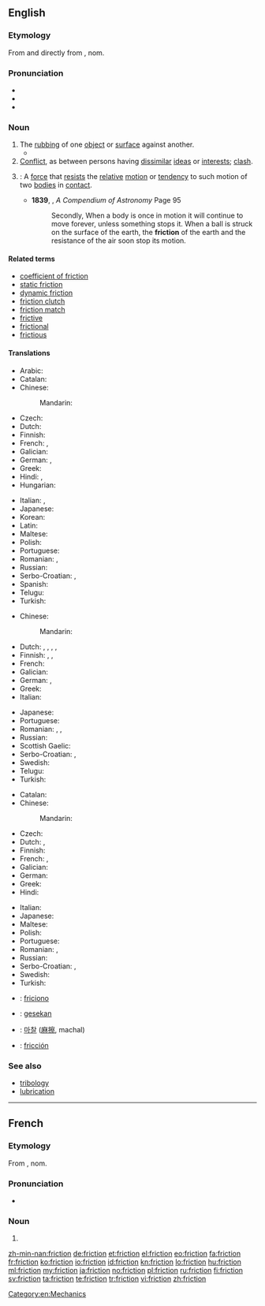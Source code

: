 ==English==

{{wikipedia|dab=friction (disambiguation)|friction}}

===Etymology===
From {{etyl|frm|en}} {{term|friction|lang=fr}} and directly from {{etyl|la|en}} {{term|frictionem|lang=la}}, nom. {{term|frictio||a rubbing, rubbing down|lang=la}}

===Pronunciation===
* {{IPA|/ˈfɹɪkʃən̩/}}
* {{audio|En-us-friction.ogg|Audio (US)}}
* {{rhymes|ɪkʃən}}

===Noun===
{{wikipedia|friction|friction (physical force)}}
{{en-noun|-}}

# The [[rubbing]] of one [[object]] or [[surface]] against another.
#* {{quote-magazine|year=2013|month=July-August|author={{w|Henry Petroski}}
|title=[http://www.americanscientist.org/issues/pub/2013/4/geothermal-energy Geothermal Energy]
|volume=101|issue=4|magazine={{w|American Scientist}}
|passage=Energy has seldom been found where we need it when we want it. Ancient nomads, wishing to ward off the evening chill and enjoy a meal around a campfire, had to collect wood and then spend time and effort coaxing the heat of '''friction''' out from between sticks to kindle a flame.}}
# [[conflict|Conflict]], as between persons having [[dissimilar]] [[ideas]] or [[interests]]; [[clash]].
# {{context|physics|lang=en}}: A [[force]] that [[resist]]s the [[relative]] [[motion]] or [[tendency]] to such motion of two [[bodies]] in [[contact]].
#* '''1839''', {{w|Denison Olmsted}}, ''A Compendium of Astronomy'' Page 95
#*: Secondly, When a body is once in motion it will continue to move forever, unless something stops it. When a ball is struck on the surface of the earth, the '''friction''' of the earth and the resistance of the air soon stop its motion.

====Related terms====
* [[coefficient of friction]]
* [[static friction]]
* [[dynamic friction]]
* [[friction clutch]]
* [[friction match]]
* [[frictive]]
* [[frictional]]
* [[frictious]]

====Translations====
{{trans-top|The rubbing of one object or surface against another}}
* Arabic: {{t|ar|احتكاك|f|tr=āḩtkāk|sc=Arab}}
* Catalan: {{t|ca|fricció|f}}
* Chinese:
*: Mandarin: {{t|cmn|摩擦|tr=mócā}}
* Czech: {{t|cs|tření|n}}
* Dutch: {{t|nl|wrijving|f}}
* Finnish: {{t|fi|hankaus}}
* French: {{t+|fr|frottement|m}}, {{t+|fr|friction|f}}
* Galician: {{t+|gl|fricción|f}}
* German: {{t+|de|Reibung|f}}, {{t+|de|Reibung|f}}
* Greek: {{t|el|τριβή|tr=triví|f}}
* Hindi: {{t+|hi|घर्षण|tr=gharSaN|sc=Deva}}, {{t|hi|रगड़|tr=ragad|sc=Deva}}
* Hungarian: {{t+|hu|súrlódás}}
{{trans-mid}}
* Italian: {{t|it|attrito|m}}, {{t+|it|frizione|f}}
* Japanese: {{t|ja|摩擦|tr=まさつ, masatsu}}
* Korean: {{t+|ko|마찰|tr=machal|sc=Kore}}
* Latin: {{t+|la|frictio|f}}
* Maltese: {{t|mt|frizzjoni|f}}
* Polish: {{t|pl|tarcie|n}}
* Portuguese: {{t+|pt|fricção|f}}
* Romanian: {{t+|ro|frecare|m}}, {{t+|ro|fricțiune|f}}
* Russian: {{t+|ru|трение|n|tr=trénije}}
* Serbo-Croatian: {{t|sh|trénje|n}}, {{t|sh|frìkcija|f}}
* Spanish: {{t+|es|fricción|f}}
* Telugu: {{t|te|ఘర్షణ|tr=gharshaNa}}
* Turkish: {{t+|tr|sürtünme}}
{{trans-bottom}}

{{trans-top|conflict}}
* Chinese:
*: Mandarin: {{t|cmn|摩擦|tr=mócā}}
* Dutch: {{t|nl|wrijving|f}}, {{t|nl|frictie|f}}, {{t|nl|onenigheid|f}}, {{t|nl|geschil|n}}, {{t|nl|conflict|n}}
* Finnish: {{t|fi|erimielisyys}}, {{t+|fi|konflikti}}, {{t+|fi|kitka}}
* French: {{t+|fr|désaccord|m}}
* Galician: {{t+|gl|fricción|f}}
* German: {{t|de|Reiberei|f}}, {{t|de|Friktion|f}}
* Greek: {{t|el|προστριβές|tr=prostrivés|f-p}}
* Italian: {{t|it|attrito|m}}
{{trans-mid}}
* Japanese: {{t|ja|不和|tr=ふわ, fuwa}}
* Portuguese: {{t+|pt|atrito|m}}
* Romanian: {{t+|ro|dezacord|n}}, {{t|ro|neînțelegere|f}}, {{t+|ro|divergență|f}}
* Russian: {{t+|ru|трения|tr=trénija|p}}
* Scottish Gaelic: {{t|gd|eas-aonta|m}}
* Serbo-Croatian: {{t|sh|trénje|n}}, {{t|sh|frìkcija|f}}
* Swedish: {{t+|sv|friktion|c}}
* Telugu: {{t|te|ఘర్షణ|tr=gharshaNa}}
* Turkish: {{t+|tr|sürtüşme}}
{{trans-bottom}}

{{trans-top|A force that resists the relative motion or tendency to such motion of two bodies in contact}}
* Catalan: {{t|ca|fricció|f}}
* Chinese:
*: Mandarin: {{t|cmn|摩擦|tr=mócā}}
* Czech: {{t|cs|tření|n}}
* Dutch: {{t|nl|wrijving|f}}, {{t|nl|frictie|f}}
* Finnish: {{t+|fi|kitka}}
* French: {{t|fr|friction|f}}, {{t|fr|frottement|m}}
* Galician: {{t+|gl|fricción|f}}
* German: {{t+|de|Reibung|f}}
* Greek: {{t|el|τριβή|tr=triví|f}}
* Hindi: {{t+|hi|घर्षण|tr=gharSaN|sc=Deva}}
{{trans-mid}}
* Italian: {{t|it|attrito|m}}
* Japanese: {{t|ja|摩擦|tr=まさつ, masatsu}}
* Maltese: {{t|mt|frizzjoni|f}}
* Polish: {{t|pl|tarcie|n}}
* Portuguese: {{t+|pt|atrito|m}}
* Romanian: {{t+|ro|frecare|f}}, {{t+|ro|fricțiune|f}}
* Russian: {{t|ru|сила трения|f|tr=síla trénija}}
* Serbo-Croatian: {{t|sh|trénje|n}}, {{t|sh|frìkcija|f}}
* Swedish: {{t+|sv|friktion|c}}
* Turkish: {{t+|tr|sürtünme}}
{{trans-bottom}}

{{checktrans-top}}
* {{ttbc|io}}: [[friciono]]
* {{ttbc|id}}: [[gesek|gesekan]]
{{trans-mid}}
* {{ttbc|ko}}: [[마찰]] ([[麻擦]], machal)
* {{ttbc|es}}: [[fricción]] {{g|f}}
{{trans-bottom}}

===See also===
* [[tribology]]
* [[lubrication]]

[[Category:en:Mechanics]]

----

==French==

===Etymology===
From {{etyl|la|fr}} {{term|frictionem|lang=la}}, nom. {{term|frictio||a rubbing, rubbing down|lang=la}}

===Pronunciation===
* {{IPA|/fʁik.sjɔ̃/|lang=fr}}

===Noun===
{{fr-noun|f}}

# {{l|en|friction}}

[[zh-min-nan:friction]]
[[de:friction]]
[[et:friction]]
[[el:friction]]
[[eo:friction]]
[[fa:friction]]
[[fr:friction]]
[[ko:friction]]
[[io:friction]]
[[id:friction]]
[[kn:friction]]
[[lo:friction]]
[[hu:friction]]
[[ml:friction]]
[[my:friction]]
[[ja:friction]]
[[no:friction]]
[[pl:friction]]
[[ru:friction]]
[[fi:friction]]
[[sv:friction]]
[[ta:friction]]
[[te:friction]]
[[tr:friction]]
[[vi:friction]]
[[zh:friction]]
